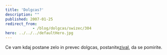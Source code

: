 ```yaml
---
title: 'Dolgcas?'
description: ""
published: 2007-01-25
redirect_from: 
            - /blog/dolgcas/swizec/304
hero: ../../../defaultHero.jpg
---
```

Ce vam kdaj postane zelo in prevec dolgcas, postanite[zival](http://www.beseechfanclub.com/bored/), da se pomirite.